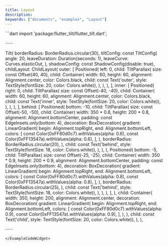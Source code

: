 ```yaml
---
title: Layout
description:
keywords: ["documents", "examples", "Layout"]
---
```


<ExampleCodeWidget name="LayoutDemo" height={850}>
```dart
import 'package:flutter_tilt/flutter_tilt.dart';

······

Tilt(
  borderRadius: BorderRadius.circular(30),
  tiltConfig: const TiltConfig(
    angle: 20,
    leaveDuration: Duration(seconds: 1),
    leaveCurve: Curves.elasticOut,
  ),
  shadowConfig: const ShadowConfig(disable: true),
  childLayout: ChildLayout(
    outer: [
      Positioned(
        left: 0,
        child: TiltParallax(
          size: const Offset(40, 40),
          child: Container(
            width: 60,
            height: 60,
            alignment: Alignment.center,
            color: Colors.black,
            child: const Text('outer', style: TextStyle(fontSize: 20, color: Colors.white)),
          ),
        ),
      ),
    ],
    inner: [
      Positioned(
        right: 0,
        child: TiltParallax(
          size: const Offset(-40, -40),
          child: Container(
            width: 60,
            height: 60,
            alignment: Alignment.center,
            color: Colors.black,
            child: const Text('inner', style: TextStyle(fontSize: 20, color: Colors.white)),
          ),
        ),
      ),
    ],
    behind: [
      Positioned(
        bottom: -10,
        child: TiltParallax(
          size: const Offset(-50, -50),
          child: Container(
            width: 350 * 0.8,
            height: 200 * 0.8,
            alignment: Alignment.bottomCenter,
            padding: const EdgeInsets.only(bottom: 4),
            decoration: BoxDecoration(
              gradient: LinearGradient(
                begin: Alignment.topRight,
                end: Alignment.bottomLeft,
                colors: [
                  const Color(0xFF80d0c7).withValues(alpha: 0.6),
                  const Color(0xFF13547a).withValues(alpha: 0.6),
                ],
              ),
              borderRadius: BorderRadius.circular(20),
            ),
            child: const Text('behind', style: TextStyle(fontSize: 18, color: Colors.white)),
          ),
        ),
      ),
      Positioned(
        bottom: -5,
        child: TiltParallax(
          size: const Offset(-25, -25),
          child: Container(
            width: 350 * 0.9,
            height: 200 * 0.9,
            alignment: Alignment.bottomCenter,
            padding: const EdgeInsets.only(bottom: 4),
            decoration: BoxDecoration(
              gradient: LinearGradient(
                begin: Alignment.topRight,
                end: Alignment.bottomLeft,
                colors: [
                  const Color(0xFF80d0c7).withValues(alpha: 0.8),
                  const Color(0xFF13547a).withValues(alpha: 0.8),
                ],
              ),
              borderRadius: BorderRadius.circular(25),
            ),
            child: const Text('behind', style: TextStyle(fontSize: 18, color: Colors.white)),
          ),
        ),
      ),
    ],
  ),
  child: Container(
    width: 350,
    height: 200,
    alignment: Alignment.center,
    decoration: BoxDecoration(
      gradient: LinearGradient(
        begin: Alignment.topRight,
        end: Alignment.bottomLeft,
        colors: [
          const Color(0xFF80d0c7).withValues(alpha: 0.9),
          const Color(0xFF13547a).withValues(alpha: 0.9),
        ],
      ),
    ),
    child: const Text('child', style: TextStyle(fontSize: 20, color: Colors.white)),
  ),
),

······
```
</ExampleCodeWidget>
